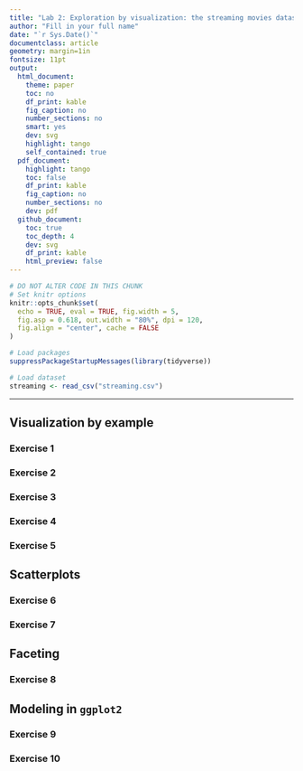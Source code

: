 ```yaml
---
title: "Lab 2: Exploration by visualization: the streaming movies dataset"
author: "Fill in your full name"
date: "`r Sys.Date()`"
documentclass: article
geometry: margin=1in
fontsize: 11pt
output:
  html_document:
    theme: paper
    toc: no
    df_print: kable
    fig_caption: no
    number_sections: no
    smart: yes
    dev: svg
    highlight: tango
    self_contained: true
  pdf_document:
    highlight: tango
    toc: false
    df_print: kable
    fig_caption: no
    number_sections: no
    dev: pdf
  github_document:
    toc: true
    toc_depth: 4
    dev: svg
    df_print: kable
    html_preview: false
---
```


```r
# DO NOT ALTER CODE IN THIS CHUNK
# Set knitr options
knitr::opts_chunk$set(
  echo = TRUE, eval = TRUE, fig.width = 5,
  fig.asp = 0.618, out.width = "80%", dpi = 120,
  fig.align = "center", cache = FALSE
)

# Load packages
suppressPackageStartupMessages(library(tidyverse))

# Load dataset
streaming <- read_csv("streaming.csv")
```

* * *

## Visualization by example

### Exercise 1




### Exercise 2




### Exercise 3




### Exercise 4




### Exercise 5




## Scatterplots

### Exercise 6




### Exercise 7




## Faceting

### Exercise 8




## Modeling in `ggplot2`

### Exercise 9




### Exercise 10



